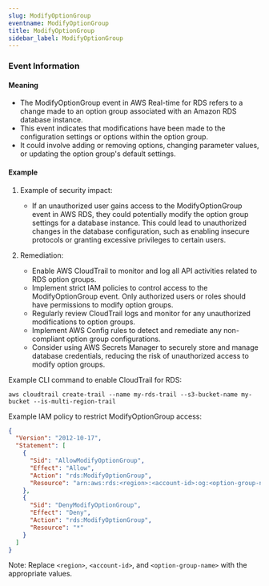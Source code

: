 ```yaml
--- 
slug: ModifyOptionGroup
eventname: ModifyOptionGroup
title: ModifyOptionGroup
sidebar_label: ModifyOptionGroup
---
```

                       
### Event Information

#### Meaning

- The ModifyOptionGroup event in AWS Real-time for RDS refers to a change made to an option group associated with an Amazon RDS database instance.
- This event indicates that modifications have been made to the configuration settings or options within the option group.
- It could involve adding or removing options, changing parameter values, or updating the option group's default settings.



#### Example

1. Example of security impact: 
   - If an unauthorized user gains access to the ModifyOptionGroup event in AWS RDS, they could potentially modify the option group settings for a database instance. This could lead to unauthorized changes in the database configuration, such as enabling insecure protocols or granting excessive privileges to certain users.

2. Remediation:
   - Enable AWS CloudTrail to monitor and log all API activities related to RDS option groups.
   - Implement strict IAM policies to control access to the ModifyOptionGroup event. Only authorized users or roles should have permissions to modify option groups.
   - Regularly review CloudTrail logs and monitor for any unauthorized modifications to option groups.
   - Implement AWS Config rules to detect and remediate any non-compliant option group configurations.
   - Consider using AWS Secrets Manager to securely store and manage database credentials, reducing the risk of unauthorized access to modify option groups.

Example CLI command to enable CloudTrail for RDS:
```
aws cloudtrail create-trail --name my-rds-trail --s3-bucket-name my-bucket --is-multi-region-trail
```

Example IAM policy to restrict ModifyOptionGroup access:
```json
{
  "Version": "2012-10-17",
  "Statement": [
    {
      "Sid": "AllowModifyOptionGroup",
      "Effect": "Allow",
      "Action": "rds:ModifyOptionGroup",
      "Resource": "arn:aws:rds:<region>:<account-id>:og:<option-group-name>"
    },
    {
      "Sid": "DenyModifyOptionGroup",
      "Effect": "Deny",
      "Action": "rds:ModifyOptionGroup",
      "Resource": "*"
    }
  ]
}
```

Note: Replace `<region>`, `<account-id>`, and `<option-group-name>` with the appropriate values.


 